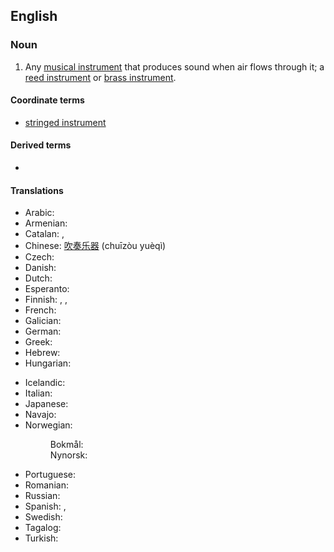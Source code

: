 {{also|wind-instrument}}
==English==

===Noun===
{{en-noun}}

# {{lb|en|musical instrument}} Any [[musical instrument]] that produces sound when air flows through it; a [[reed instrument]] or [[brass instrument]].

====Coordinate terms====
* [[stringed instrument]]

====Derived terms====
* {{l|en|wind instrumentalist}}

====Translations====
{{trans-top|type of musical instrument}}
* Arabic: {{t|ar|آلَةِ الْفَم|f}}
* Armenian: {{t|hy|փողային նվագարան}}
* Catalan: {{t+|ca|instrument de vent|m}}, {{t+|ca|instrument aeròfon|m}}
* Chinese: [[吹奏乐器]] (chuīzòu yuèqì)
* Czech: {{t|cs|dechový nástroj|m}}
* Danish: {{t+|da|blæseinstrument|n}}
* Dutch: {{t+|nl|blaasinstrument|n}}
* Esperanto: {{t|eo|blovinstrumento}}
* Finnish: {{t+|fi|puhallin}}, {{t+|fi|puhallinsoitin}}, {{t+|fi|puhallussoitin}}
* French: {{t+|fr|instrument à vent|m}}
* Galician: {{t+|gl|instrumento de vento|m}}
* German: {{t+|de|Blasinstrument|n}}
* Greek: {{t|el|πνευστό όργανο|n}}
* Hebrew: {{t+|he|כלי נשיפה|tr=kli neshifa}}
* Hungarian: {{t+|hu|fúvós hangszer}}
{{trans-mid}}
* Icelandic: {{t+|is|blásturshljóðfæri|n}}
* Italian: {{t|it|strumento ad ancia|m}}
* Japanese: {{t+|ja|管楽器|tr=かんがっき, kangakki}}
* Navajo: {{t|nv|dilní}}
* Norwegian:
*: Bokmål: {{t|nb|blåseinstrument|n}}
*: Nynorsk: {{t|nn|blåseinstrument|n}}
* Portuguese: {{t+|pt|instrumento de sopro|m}}
* Romanian: {{t|ro|instrument de suflat|n}}
* Russian: {{t+|ru|духово́й инструме́нт|m}}
* Spanish: {{t+|es|instrumento de viento|m}}, {{t|es|aerófono|m}}
* Swedish: {{t+|sv|blåsinstrument}}
* Tagalog: {{t|tl|ihipang panugtog}}
* Turkish: {{t+|tr|üflemeli çalgı}}
{{trans-bottom}}